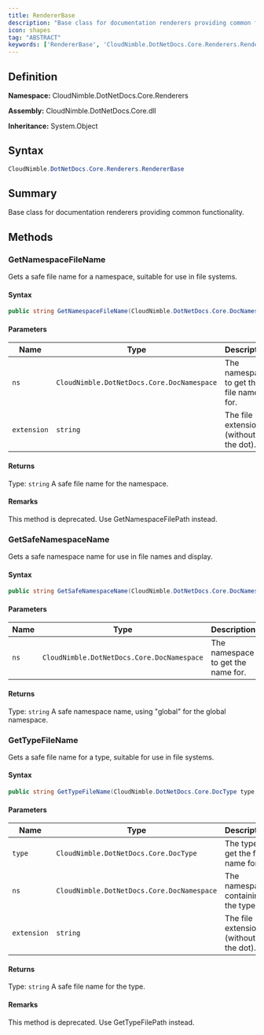 ```yaml
---
title: RendererBase
description: "Base class for documentation renderers providing common functionality."
icon: shapes
tag: "ABSTRACT"
keywords: ['RendererBase', 'CloudNimble.DotNetDocs.Core.Renderers.RendererBase', 'CloudNimble.DotNetDocs.Core.Renderers', 'class', 'System.Object']
---
```


## Definition

**Namespace:** CloudNimble.DotNetDocs.Core.Renderers

**Assembly:** CloudNimble.DotNetDocs.Core.dll

**Inheritance:** System.Object

## Syntax

```csharp
CloudNimble.DotNetDocs.Core.Renderers.RendererBase
```

## Summary

Base class for documentation renderers providing common functionality.

## Methods

### GetNamespaceFileName

Gets a safe file name for a namespace, suitable for use in file systems.

#### Syntax

```csharp
public string GetNamespaceFileName(CloudNimble.DotNetDocs.Core.DocNamespace ns, string extension)
```

#### Parameters

| Name | Type | Description |
|------|------|-------------|
| `ns` | `CloudNimble.DotNetDocs.Core.DocNamespace` | The namespace to get the file name for. |
| `extension` | `string` | The file extension (without the dot). |

#### Returns

Type: `string`
A safe file name for the namespace.

#### Remarks

This method is deprecated. Use GetNamespaceFilePath instead.

### GetSafeNamespaceName

Gets a safe namespace name for use in file names and display.

#### Syntax

```csharp
public string GetSafeNamespaceName(CloudNimble.DotNetDocs.Core.DocNamespace ns)
```

#### Parameters

| Name | Type | Description |
|------|------|-------------|
| `ns` | `CloudNimble.DotNetDocs.Core.DocNamespace` | The namespace to get the name for. |

#### Returns

Type: `string`
A safe namespace name, using "global" for the global namespace.

### GetTypeFileName

Gets a safe file name for a type, suitable for use in file systems.

#### Syntax

```csharp
public string GetTypeFileName(CloudNimble.DotNetDocs.Core.DocType type, CloudNimble.DotNetDocs.Core.DocNamespace ns, string extension)
```

#### Parameters

| Name | Type | Description |
|------|------|-------------|
| `type` | `CloudNimble.DotNetDocs.Core.DocType` | The type to get the file name for. |
| `ns` | `CloudNimble.DotNetDocs.Core.DocNamespace` | The namespace containing the type. |
| `extension` | `string` | The file extension (without the dot). |

#### Returns

Type: `string`
A safe file name for the type.

#### Remarks

This method is deprecated. Use GetTypeFilePath instead.

